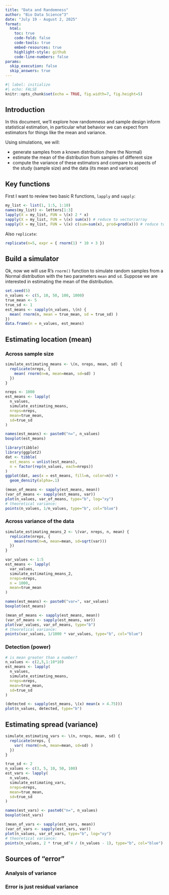 ```yaml
---
title: "Data and Randomness"
author: "Bio Data Science^3"
date: "July 19 - August 2, 2025"
format: 
  html:
    toc: true 
    code-fold: false
    code-tools: true
    embed-resources: true
    highlight-style: github
    code-line-numbers: false 
params:
  skip_execution: false
  skip_answers: true
---
```


```r
#| label: initialize
#| echo: FALSE
knitr::opts_chunk$set(echo = TRUE, fig.width=7, fig.height=5) 
```

## Introduction

In this document, we'll explore how randomness and sample design inform
statistical estimation, in particular what behavior we can expect from
estimators for things like the mean and variance.

Using simulations, we will:

- generate samples from a known distribution (here the Normal)
- estimate the mean of the distribution from samples of different size
- compute the variance of these estimators and compare to aspects of the study
  (sample size) and the data (its mean and variance)

## Key functions

First I want to review two basic R functions, `lapply` and `sapply`:

```r
my_list <- list(1, 1:5, 1:10)
names(my_list) <- letters[1:3]
lapply(X = my_list, FUN = \(x) 2 * x)
sapply(X = my_list, FUN = \(x) sum(x)) # reduce to vector/array
sapply(X = my_list, FUN = \(x) c(sum=sum(x), prod=prod(x))) # reduce to vector/array
```

Also `replicate`:

```r
replicate(n=5, expr = { rnorm(1) * 10 + 3 })
```

## Build a simulator

Ok, now we will use R's `rnorm()` function to simulate random samples from a
Normal distribution with the two parameters `mean` and `sd`. Suppose we are
interested in estimating the mean of the distribution.


```r
set.seed(5)
n_values <- c(5, 10, 50, 100, 1000)
true_mean <- 5
true_sd <- 1
est_means <- sapply(n_values, \(n) {
  mean( rnorm(n, mean = true_mean, sd = true_sd) )
})
data.frame(n = n_values, est_means)
```

## Estimating location (mean)

### Across sample size

```r
simulate_estimating_means <- \(n, nreps, mean, sd) {
  replicate(nreps, {
    mean( rnorm(n=n, mean=mean, sd=sd) )
  })
}
```

```r
nreps <- 1000
est_means <- lapply(
  n_values,
  simulate_estimating_means,
  nreps=nreps,
  mean=true_mean,
  sd=true_sd
)
```

```r
names(est_means) <- paste0("n=", n_values)
boxplot(est_means)
```

```r
library(tibble)
library(ggplot2)
dat <- tibble(
  est_means = unlist(est_means),
  n = factor(rep(n_values, each=nreps))
)
ggplot(dat, aes(x = est_means, fill=n, color=n)) +
  geom_density(alpha=.1)
```

```r
(mean_of_means <- sapply(est_means, mean))
(var_of_means <- sapply(est_means, var))
plot(n_values, var_of_means, type="b", log="xy")
# theoretical variance:
points(n_values, 1/n_values, type="b", col="blue")
```

### Across variance of the data

```r
simulate_estimating_means_2 <- \(var, nreps, n, mean) {
  replicate(nreps, {
    mean(rnorm(n=n, mean=mean, sd=sqrt(var)))
  })
}
```

```r
var_values <- 1:5
est_means <- lapply(
  var_values,
  simulate_estimating_means_2,
  nreps=nreps,
  n = 1000,
  mean=true_mean
)
```

```r
names(est_means) <- paste0("var=", var_values)
boxplot(est_means)
```

```r
(mean_of_means <- sapply(est_means, mean))
(var_of_means <- sapply(est_means, var))
plot(var_values, var_of_means, type="b")
# theoretical variance:
points(var_values, 1/1000 * var_values, type="b", col="blue")
```

### Detection (power)

```r
# is mean greater than a number?
n_values <- c(2,5,1:10*10)
est_means <- lapply(
  n_values,
  simulate_estimating_means,
  nreps=nreps,
  mean=true_mean,
  sd=true_sd
)
```

```r
(detected <- sapply(est_means, \(x) mean(x > 4.75)))
plot(n_values, detected, type="b")
```

## Estimating spread (variance)

```r
simulate_estimating_vars <- \(n, nreps, mean, sd) {
  replicate(nreps, {
    var( rnorm(n=n, mean=mean, sd=sd) )
  })
}
```

```r
true_sd <- 2
n_values <- c(3, 5, 10, 50, 100)
est_vars <- lapply(
  n_values,
  simulate_estimating_vars,
  nreps=nreps,
  mean=true_mean,
  sd=true_sd
)
```

```r
names(est_vars) <- paste0("n=", n_values)
boxplot(est_vars)
```

```r
(mean_of_vars <- sapply(est_vars, mean))
(var_of_vars <- sapply(est_vars, var))
plot(n_values, var_of_vars, type="b", log="xy")
# theoretical variance:
points(n_values, 2 * true_sd^4 / (n_values - 1), type="b", col="blue")
```

## Sources of "error"

### Analysis of variance

### Error is just residual variance

